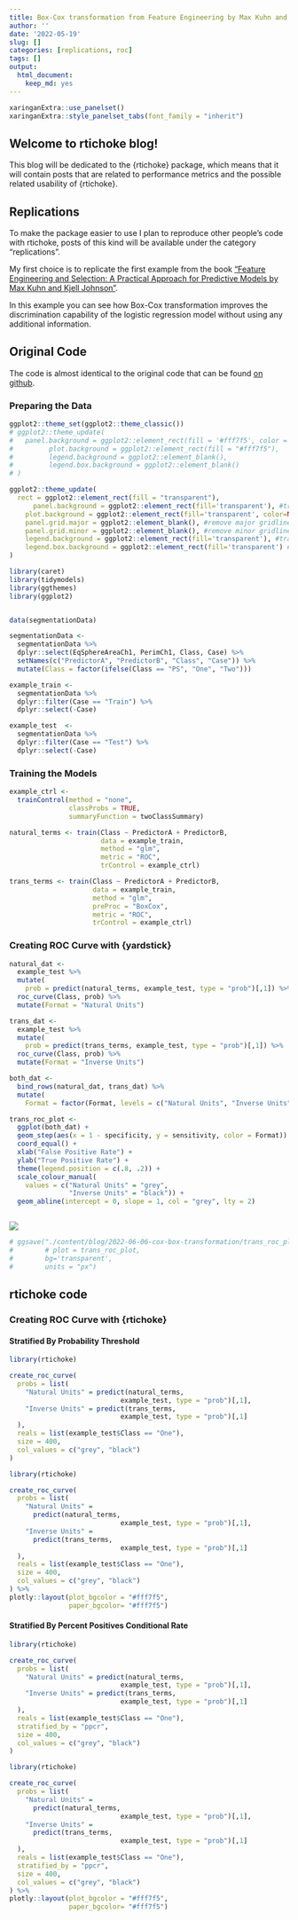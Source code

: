 ```yaml
---
title: Box-Cox transformation from Feature Engineering by Max Kuhn and Kjell Johnson
author: ''
date: '2022-05-19'
slug: []
categories: [replications, roc]
tags: []
output: 
  html_document: 
    keep_md: yes
---
```


```r
xaringanExtra::use_panelset()
xaringanExtra::style_panelset_tabs(font_family = "inherit")
```


## Welcome to rtichoke blog!

This blog will be dedicated to the {rtichoke} package, which means that it will contain posts that are related to performance metrics and the possible related usability of {rtichoke}.

## Replications

To make the package easier to use I plan to reproduce other people's code with rtichoke, posts of this kind will be available under the category "replications".

My first choice is to replicate the first example from the book ["Feature Engineering and Selection: A Practical Approach for Predictive Models by Max Kuhn and Kjell Johnson"](http://www.feat.engineering/a-simple-example.html).

In this example you can see how Box-Cox transformation improves the discrimination capability of the logistic regression model without using any additional information.

## Original Code

The code is almost identical to the original code that can be found [on github](https://github.com/topepo/FES/blob/master/01_Introduction/1_01_A_Simple_Example.R).

### Preparing the Data

```r
ggplot2::theme_set(ggplot2::theme_classic())
# ggplot2::theme_update(
#   panel.background = ggplot2::element_rect(fill = '#fff7f5', color = '#fff7f5'),
#         plot.background = ggplot2::element_rect(fill = "#fff7f5"),
#         legend.background = ggplot2::element_blank(),
#         legend.box.background = ggplot2::element_blank()
# )

ggplot2::theme_update(
  rect = ggplot2::element_rect(fill = "transparent"),
      panel.background = ggplot2::element_rect(fill='transparent'), #transparent panel bg
    plot.background = ggplot2::element_rect(fill='transparent', color=NA), #transparent plot bg
    panel.grid.major = ggplot2::element_blank(), #remove major gridlines
    panel.grid.minor = ggplot2::element_blank(), #remove minor gridlines
    legend.background = ggplot2::element_rect(fill='transparent'), #transparent legend bg
    legend.box.background = ggplot2::element_rect(fill='transparent') #transparent legend panel
)


```


```r
library(caret)
library(tidymodels)
library(ggthemes)
library(ggplot2)


data(segmentationData)

segmentationData <- 
  segmentationData %>% 
  dplyr::select(EqSphereAreaCh1, PerimCh1, Class, Case) %>% 
  setNames(c("PredictorA", "PredictorB", "Class", "Case")) %>% 
  mutate(Class = factor(ifelse(Class == "PS", "One", "Two")))

example_train <- 
  segmentationData %>% 
  dplyr::filter(Case == "Train") %>% 
  dplyr::select(-Case)

example_test  <- 
  segmentationData %>% 
  dplyr::filter(Case == "Test") %>% 
  dplyr::select(-Case)
```


### Training the Models

```r

example_ctrl <- 
  trainControl(method = "none",
               classProbs = TRUE,
               summaryFunction = twoClassSummary)

natural_terms <- train(Class ~ PredictorA + PredictorB,
                       data = example_train,
                       method = "glm",
                       metric = "ROC",
                       trControl = example_ctrl)

trans_terms <- train(Class ~ PredictorA + PredictorB,
                     data = example_train,
                     method = "glm",
                     preProc = "BoxCox",
                     metric = "ROC",
                     trControl = example_ctrl)

```



### Creating ROC Curve with {yardstick}

```r


natural_dat <-
  example_test %>% 
  mutate(
    prob = predict(natural_terms, example_test, type = "prob")[,1]) %>% 
  roc_curve(Class, prob) %>% 
  mutate(Format = "Natural Units")

trans_dat <-
  example_test %>% 
  mutate(
    prob = predict(trans_terms, example_test, type = "prob")[,1]) %>% 
  roc_curve(Class, prob) %>% 
  mutate(Format = "Inverse Units") 

both_dat <- 
  bind_rows(natural_dat, trans_dat) %>%
  mutate(
    Format = factor(Format, levels = c("Natural Units", "Inverse Units")))

trans_roc_plot <- 
  ggplot(both_dat) +
  geom_step(aes(x = 1 - specificity, y = sensitivity, color = Format)) + 
  coord_equal() + 
  xlab("False Positive Rate") + 
  ylab("True Positive Rate") + 
  theme(legend.position = c(.8, .2)) + 
  scale_colour_manual(
    values = c("Natural Units" = "grey", 
               "Inverse Units" = "black")) + 
  geom_abline(intercept = 0, slope = 1, col = "grey", lty = 2) 



```

![](trans_roc_plot.svg) 



```r

# ggsave("./content/blog/2022-06-06-cox-box-transformation/trans_roc_plot.svg",    
#        # plot = trans_roc_plot,
#        bg='transparent', 
#        units = "px")

```


## rtichoke code

### Creating ROC Curve with {rtichoke} 

#### Stratified By Probability Threshold

```r
library(rtichoke)

create_roc_curve(
  probs = list(
    "Natural Units" = predict(natural_terms, 
                            example_test, type = "prob")[,1],
    "Inverse Units" = predict(trans_terms, 
                            example_test, type = "prob")[,1]
  ),
  reals = list(example_test$Class == "One"),
  size = 400, 
  col_values = c("grey", "black")
) 

```


```r
library(rtichoke)

create_roc_curve(
  probs = list(
    "Natural Units" = 
      predict(natural_terms, 
                            example_test, type = "prob")[,1],
    "Inverse Units" = 
      predict(trans_terms, 
                            example_test, type = "prob")[,1]
  ),
  reals = list(example_test$Class == "One"),
  size = 400, 
  col_values = c("grey", "black")
) %>% 
plotly::layout(plot_bgcolor = "#fff7f5", 
               paper_bgcolor= "#fff7f5")

```



#### Stratified By Percent Positives Conditional Rate


```r
library(rtichoke)

create_roc_curve(
  probs = list(
    "Natural Units" = predict(natural_terms, 
                            example_test, type = "prob")[,1],
    "Inverse Units" = predict(trans_terms, 
                            example_test, type = "prob")[,1]
  ),
  reals = list(example_test$Class == "One"),
  stratified_by = "ppcr",
  size = 400, 
  col_values = c("grey", "black")
) 

```


```r
library(rtichoke)

create_roc_curve(
  probs = list(
    "Natural Units" = 
      predict(natural_terms, 
                            example_test, type = "prob")[,1],
    "Inverse Units" = 
      predict(trans_terms, 
                            example_test, type = "prob")[,1]
  ),
  reals = list(example_test$Class == "One"),
  stratified_by = "ppcr",
  size = 400, 
  col_values = c("grey", "black")
) %>% 
plotly::layout(plot_bgcolor = "#fff7f5", 
               paper_bgcolor= "#fff7f5")

```


